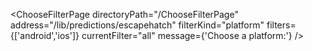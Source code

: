 


<ChooseFilterPage
    directoryPath="/ChooseFilterPage"
    address="/lib/predictions/escapehatch"
    filterKind="platform"
    filters={['android','ios']}
    currentFilter="all"
    message={'Choose a platform:'}
/>

